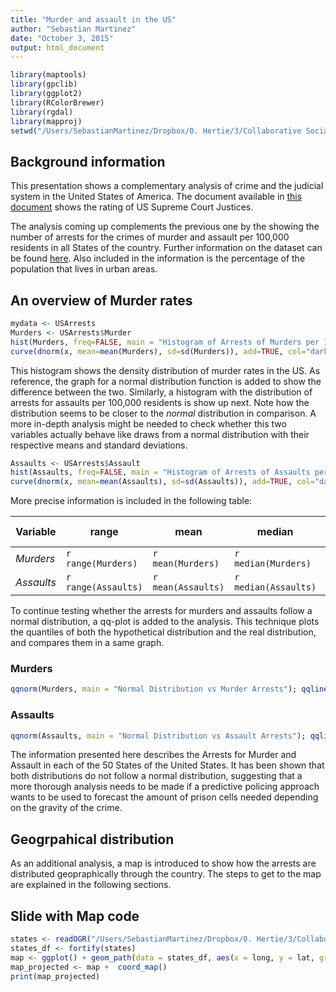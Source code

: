 ```yaml
---
title: "Murder and assault in the US"
author: "Sebastian Martinez"
date: "October 3, 2015"
output: html_document
---
```

```r
library(maptools)
library(gpclib)
library(ggplot2)
library(RColorBrewer)
library(rgdal)
library(mapproj)
setwd("/Users/SebastianMartinez/Dropbox/0. Hertie/3/Collaborative Social Science Data Analysis/GitHub/repo1/analysis/Arrests")
```

## Background information

This presentation shows a complementary analysis of crime and the judicial system in the United States of America. The document available in [this document](https://github.com/fabianbohnenberger/repo1/blob/master/analysis/USJudges/USJudges_RMarkdown.pdf) shows the rating of US Supreme Court Justices.

The analysis coming up complements the previous one by the showing the number of arrests for the crimes of murder and assault per 100,000 residents in all States of the country. Further information on the dataset can be found [here](https://stat.ethz.ch/R-manual/R-devel/library/datasets/html/USArrests.html). Also included in the information is the percentage of the population that lives in urban areas. 


## An overview of Murder rates

```r
mydata <- USArrests
Murders <- USArrests$Murder
hist(Murders, freq=FALSE, main = "Histogram of Arrests of Murders per 100,000 residents")
curve(dnorm(x, mean=mean(Murders), sd=sd(Murders)), add=TRUE, col="darkblue", lwd=2) 
```
This histogram shows the density distribution of murder rates in the US. As reference, the graph for a normal distribution function is added to show the difference between the two. Similarly, a histogram with the distribution of arrests for assaults per 100,000 residents is show up next. Note how the distribution seems to be closer to the _normal_ distribution in comparison. A more in-depth analysis might be needed to check whether this two variables actually behave like draws from a normal distribution with their respective means and standard deviations.
```r
Assaults <- USArrests$Assault
hist(Assaults, freq=FALSE, main = "Histogram of Arrests of Assaults per 100,000 residents")
curve(dnorm(x, mean=mean(Assaults), sd=sd(Assaults)), add=TRUE, col="darkblue", lwd=2) 
```


More precise information is included in the following table:

|Variable|range|mean|median|standard deviation|
|--------|------------|-----|----|------|------------------|
|*Murders* |`r range(Murders)` | `r mean(Murders)` | `r median(Murders)` |`r sd(Murders)`|
|*Assaults* | `r range(Assaults)` |`r mean(Assaults)`| `r median(Assaults)` |`r sd(Assaults)`|

To continue testing whether the arrests for murders and assaults follow a normal distribution, a qq-plot is added to the analysis. This technique plots the quantiles of both the hypothetical distribution and the real distribution, and compares them in a same graph. 

### Murders
```r
qqnorm(Murders, main = "Normal Distribution vs Murder Arrests"); qqline(Murders, col=2)
```

### Assaults
```r
qqnorm(Assaults, main = "Normal Distribution vs Assault Arrests"); qqline(Assaults, col=2)
```

The information presented here describes the Arrests for Murder and Assault in each of the 50 States of the United States. It has been shown that both distributions do not follow a normal distribution, suggesting that a more thorough analysis needs to be made if a predictive policing approach wants to be used to forecast the amount of prison cells needed depending on the gravity of the crime. 


## Geogrpahical distribution
As an additional analysis, a map is introduced to show how the arrests are distributed geopraphically through the country. The steps to get to the map are explained in the following sections. 



## Slide with Map code
```r
states <- readOGR("/Users/SebastianMartinez/Dropbox/0. Hertie/3/Collaborative Social Science Data Analysis/GitHub/repo1/analysis/Arrests/", "states")
states_df <- fortify(states)
map <- ggplot() + geom_path(data = states_df, aes(x = long, y = lat, group = group), color = 'white', fill = 'gray', size = .2)
map_projected <- map +  coord_map()
print(map_projected)
```



